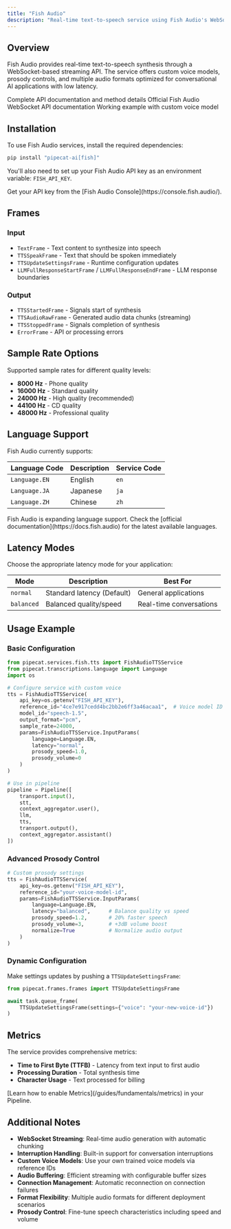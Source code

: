 ```yaml
---
title: "Fish Audio"
description: "Real-time text-to-speech service using Fish Audio's WebSocket API"
---
```


## Overview

Fish Audio provides real-time text-to-speech synthesis through a WebSocket-based streaming API. The service offers custom voice models, prosody controls, and multiple audio formats optimized for conversational AI applications with low latency.

<CardGroup cols={3}>
  <Card
    title="API Reference"
    icon="code"
    href="https://reference-server.pipecat.ai/en/latest/api/pipecat.services.fish.tts.html"
  >
    Complete API documentation and method details
  </Card>
  <Card
    title="Fish Audio Docs"
    icon="book"
    href="https://docs.fish.audio/text-to-speech/text-to-speech-ws"
  >
    Official Fish Audio WebSocket API documentation
  </Card>
  <Card
    title="Example Code"
    icon="play"
    href="https://github.com/pipecat-ai/pipecat/blob/main/examples/foundational/07t-interruptible-fish.py"
  >
    Working example with custom voice model
  </Card>
</CardGroup>

## Installation

To use Fish Audio services, install the required dependencies:

```bash
pip install "pipecat-ai[fish]"
```

You'll also need to set up your Fish Audio API key as an environment variable: `FISH_API_KEY`.

<Tip>
  Get your API key from the [Fish Audio Console](https://console.fish.audio/).
</Tip>

## Frames

### Input

- `TextFrame` - Text content to synthesize into speech
- `TTSSpeakFrame` - Text that should be spoken immediately
- `TTSUpdateSettingsFrame` - Runtime configuration updates
- `LLMFullResponseStartFrame` / `LLMFullResponseEndFrame` - LLM response boundaries

### Output

- `TTSStartedFrame` - Signals start of synthesis
- `TTSAudioRawFrame` - Generated audio data chunks (streaming)
- `TTSStoppedFrame` - Signals completion of synthesis
- `ErrorFrame` - API or processing errors

## Sample Rate Options

Supported sample rates for different quality levels:

- **8000 Hz** - Phone quality
- **16000 Hz** - Standard quality
- **24000 Hz** - High quality (recommended)
- **44100 Hz** - CD quality
- **48000 Hz** - Professional quality

## Language Support

Fish Audio currently supports:

| Language Code | Description | Service Code |
| ------------- | ----------- | ------------ |
| `Language.EN` | English     | `en`         |
| `Language.JA` | Japanese    | `ja`         |
| `Language.ZH` | Chinese     | `zh`         |

<Note>
  Fish Audio is expanding language support. Check the [official
  documentation](https://docs.fish.audio) for the latest available languages.
</Note>

## Latency Modes

Choose the appropriate latency mode for your application:

| Mode       | Description                | Best For                |
| ---------- | -------------------------- | ----------------------- |
| `normal`   | Standard latency (Default) | General applications    |
| `balanced` | Balanced quality/speed     | Real-time conversations |

## Usage Example

### Basic Configuration

```python
from pipecat.services.fish.tts import FishAudioTTSService
from pipecat.transcriptions.language import Language
import os

# Configure service with custom voice
tts = FishAudioTTSService(
    api_key=os.getenv("FISH_API_KEY"),
    reference_id="4ce7e917cedd4bc2bb2e6ff3a46acaa1",  # Voice model ID
    model_id="speech-1.5",
    output_format="pcm",
    sample_rate=24000,
    params=FishAudioTTSService.InputParams(
        language=Language.EN,
        latency="normal",
        prosody_speed=1.0,
        prosody_volume=0
    )
)

# Use in pipeline
pipeline = Pipeline([
    transport.input(),
    stt,
    context_aggregator.user(),
    llm,
    tts,
    transport.output(),
    context_aggregator.assistant()
])
```

### Advanced Prosody Control

```python
# Custom prosody settings
tts = FishAudioTTSService(
    api_key=os.getenv("FISH_API_KEY"),
    reference_id="your-voice-model-id",
    params=FishAudioTTSService.InputParams(
        language=Language.EN,
        latency="balanced",      # Balance quality vs speed
        prosody_speed=1.2,       # 20% faster speech
        prosody_volume=3,        # +3dB volume boost
        normalize=True           # Normalize audio output
    )
)
```

### Dynamic Configuration

Make settings updates by pushing a `TTSUpdateSettingsFrame`:

```python
from pipecat.frames.frames import TTSUpdateSettingsFrame

await task.queue_frame(
    TTSUpdateSettingsFrame(settings={"voice": "your-new-voice-id"})
)
```

## Metrics

The service provides comprehensive metrics:

- **Time to First Byte (TTFB)** - Latency from text input to first audio
- **Processing Duration** - Total synthesis time
- **Character Usage** - Text processed for billing

<Info>
  [Learn how to enable Metrics](/guides/fundamentals/metrics) in your Pipeline.
</Info>

## Additional Notes

- **WebSocket Streaming**: Real-time audio generation with automatic chunking
- **Interruption Handling**: Built-in support for conversation interruptions
- **Custom Voice Models**: Use your own trained voice models via reference IDs
- **Audio Buffering**: Efficient streaming with configurable buffer sizes
- **Connection Management**: Automatic reconnection on connection failures
- **Format Flexibility**: Multiple audio formats for different deployment scenarios
- **Prosody Control**: Fine-tune speech characteristics including speed and volume
